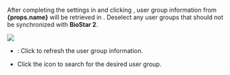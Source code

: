 <Head level={3} hashid={props.hashid}><Cmd sid='settings.activeDirectory.userGroup' product='2' /></Head>

After completing the settings in <Cmd sid='settings.activeDirectory.ADServerConfiguration' product='2' /> and clicking <Cmd sid='settings.activeDirectory.Connect' product='2' />, user group information from <strong>{props.name}</strong> will be retrieved in <Cmd sid='settings.activeDirectory.userGroup' product='2' />. Deselect any user groups that should not be synchronized with **BioStar 2**.

<Image src='/img/biostar2-setting-directory-usergroup-filter.png' />

* <Cmd sid='settings.activeDirectory.Refresh' product='2' />: Click to refresh the user group information.

* Click the <IcSearch /> icon to search for the desired user group.
